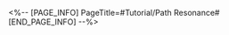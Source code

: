 <%-- [PAGE_INFO]
PageTitle=#Tutorial/Path Resonance#
[END_PAGE_INFO] --%>
{{Tutorial
|sort      = 910901
|title     = Path Resonance
|subtitle  = 
|type      = Simulated Universe
|about     = 
|image1    = Tutorial Path Resonance 1.png{{subst:void|<!--$UPLOAD:<<SpriteOutput/TutorialPic/TutorialPage_910901.png>-<Tutorial Path Resonance 1.png>-<Tutorial Files>>-->}}
|text1     = During {{Color|h|nobold=1|combat}} in the Simulated Universe, actively consuming Energy might lead to {{Color|h|nobold=1|Path Resonance}}, which will earn you a buff in combat.
}}